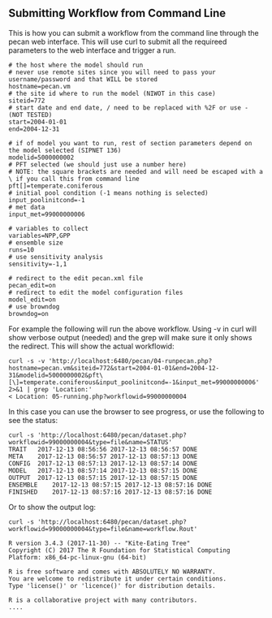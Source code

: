 ## Submitting Workflow from Command Line

This is how you can submit a workflow from the command line through the pecan web interface. This will use curl to submit all the requireed parameters to the web interface and trigger a run.

```
# the host where the model should run
# never use remote sites since you will need to pass your username/password and that WILL be stored
hostname=pecan.vm
# the site id where to run the model (NIWOT in this case)
siteid=772
# start date and end date, / need to be replaced with %2F or use - (NOT TESTED)
start=2004-01-01
end=2004-12-31

# if of model you want to run, rest of section parameters depend on the model selected (SIPNET 136)
modelid=5000000002
# PFT selected (we should just use a number here)
# NOTE: the square brackets are needed and will need be escaped with a \ if you call this from command line
pft[]=temperate.coniferous
# initial pool condition (-1 means nothing is selected)
input_poolinitcond=-1
# met data
input_met=99000000006

# variables to collect
variables=NPP,GPP
# ensemble size
runs=10
# use sensitivity analysis
sensitivity=-1,1

# redirect to the edit pecan.xml file
pecan_edit=on
# redirect to edit the model configuration files
model_edit=on
# use browndog
browndog=on
```

For example the following will run the above workflow. Using -v in curl will show verbose output (needed) and the grep will make sure it only shows the redirect. This will show the actual workflowid:

```
curl -s -v 'http://localhost:6480/pecan/04-runpecan.php?hostname=pecan.vm&siteid=772&start=2004-01-01&end=2004-12-31&modelid=5000000002&pft\[\]=temperate.coniferous&input_poolinitcond=-1&input_met=99000000006' 2>&1 | grep 'Location:'
< Location: 05-running.php?workflowid=99000000004
```

In this case you can use the browser to see progress, or use the following to see the status:

```
curl -s 'http://localhost:6480/pecan/dataset.php?workflowid=99000000004&type=file&name=STATUS'
TRAIT   2017-12-13 08:56:56 2017-12-13 08:56:57 DONE
META    2017-12-13 08:56:57 2017-12-13 08:57:13 DONE
CONFIG  2017-12-13 08:57:13 2017-12-13 08:57:14 DONE
MODEL   2017-12-13 08:57:14 2017-12-13 08:57:15 DONE
OUTPUT  2017-12-13 08:57:15 2017-12-13 08:57:15 DONE
ENSEMBLE    2017-12-13 08:57:15 2017-12-13 08:57:16 DONE
FINISHED    2017-12-13 08:57:16 2017-12-13 08:57:16 DONE
```

Or to show the output log:

```
curl -s 'http://localhost:6480/pecan/dataset.php?workflowid=99000000004&type=file&name=workflow.Rout'

R version 3.4.3 (2017-11-30) -- "Kite-Eating Tree"
Copyright (C) 2017 The R Foundation for Statistical Computing
Platform: x86_64-pc-linux-gnu (64-bit)

R is free software and comes with ABSOLUTELY NO WARRANTY.
You are welcome to redistribute it under certain conditions.
Type 'license()' or 'licence()' for distribution details.

R is a collaborative project with many contributors.
....
```
